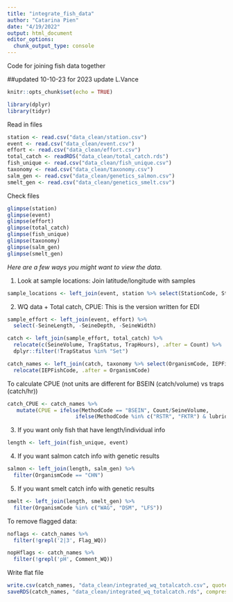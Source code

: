 ```yaml
---
title: "integrate_fish_data"
author: "Catarina Pien"
date: "4/19/2022"
output: html_document
editor_options: 
  chunk_output_type: console
---
```


Code for joining fish data together

##updated 10-10-23 for 2023 update L.Vance

```r
knitr::opts_chunk$set(echo = TRUE)
```

```r
library(dplyr)
library(tidyr)
```

Read in files
```r
station <- read.csv("data_clean/station.csv")
event <- read.csv("data_clean/event.csv")
effort <- read.csv("data_clean/effort.csv")
total_catch <- readRDS("data_clean/total_catch.rds")
fish_unique <- read.csv("data_clean/fish_unique.csv")
taxonomy <- read.csv("data_clean/taxonomy.csv")
salm_gen <- read.csv("data_clean/genetics_salmon.csv")
smelt_gen <- read.csv("data_clean/genetics_smelt.csv")
```

Check files
```r
glimpse(station)
glimpse(event)
glimpse(effort)
glimpse(total_catch)
glimpse(fish_unique)
glimpse(taxonomy)
glimpse(salm_gen)
glimpse(smelt_gen)
```

*Here are a few ways you might want to view the data. *

1. Look at sample locations: Join latitude/longitude with samples
```r
sample_locations <- left_join(event, station %>% select(StationCode, StationName, Latitude, Longitude))
```

2. WQ data + Total catch, CPUE: This is the version written for EDI
```r
sample_effort <- left_join(event, effort) %>%
  select(-SeineLength, -SeineDepth, -SeineWidth)

catch <- left_join(sample_effort, total_catch) %>%
  relocate(c(SeineVolume, TrapStatus, TrapHours), .after = Count) %>%
  dplyr::filter(!TrapStatus %in% "Set")

catch_names <- left_join(catch, taxonomy %>% select(OrganismCode, IEPFishCode)) %>%
  relocate(IEPFishCode, .after = OrganismCode)
```

To calculate CPUE (not units are different for BSEIN (catch/volume) vs traps (catch/hr))
```r
catch_CPUE <- catch_names %>%
   mutate(CPUE = ifelse(MethodCode == "BSEIN", Count/SeineVolume,
                      ifelse(MethodCode %in% c("RSTR", "FKTR") & lubridate::year(SampleDate)>=2010, Count/TrapHours, NA)))
```


3. If you want only fish that have length/individual info
```r
length <- left_join(fish_unique, event) 
```

4. If you want salmon catch info with genetic results
```r
salmon <- left_join(length, salm_gen) %>%
  filter(OrganismCode == "CHN")
```

5. If you want smelt catch info with genetic results
```r
smelt <- left_join(length, smelt_gen) %>%
  filter(OrganismCode %in% c("WAG", "DSM", "LFS"))
```


To remove flagged data:
```r
noflags <- catch_names %>%
  filter(!grepl('2|3', Flag_WQ))

nopHflags <- catch_names %>%
  filter(!grepl('pH', Comment_WQ))
```


Write flat file
```r
write.csv(catch_names, "data_clean/integrated_wq_totalcatch.csv", quote = TRUE, row.names = FALSE)
saveRDS(catch_names, "data_clean/integrated_wq_totalcatch.rds", compress = "xz") #version for GitHub
```

